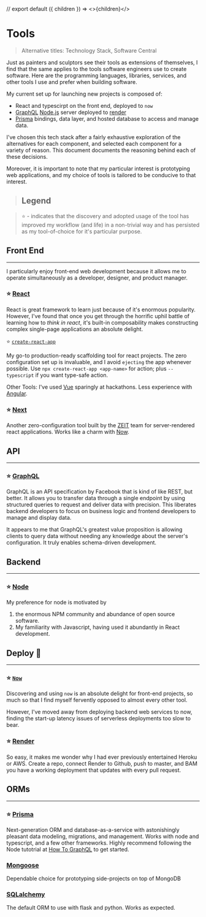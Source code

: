 // export default ({ children }) => <>{children}</>

# Tools

> Alternative titles: Technology Stack, Software Central

Just as painters and sculptors see their tools as extensions of
themselves, I find that the same applies to the tools software engineers
use to create software. Here are the programming languages, libraries,
services, and other tools I use and prefer when building software.

My current set up for launching new projects is composed of:

- React and typescirpt on the front end, deployed to `now`
- [GraphQL](https://graphql.org) [Node.js](https://nodejs.org) server deployed to [render](https://render.com)
- [Prisma](https://prisma.io) bindings, data layer, and hosted database to access and manage data.

I've chosen this tech stack after a fairly exhaustive exploration of the alternatives for each component,
and selected each component for a variety of reason. This document documents the reasoning behind each of
these decisions.

Moreover, it is important to note that my particular interest is
prototyping web applications, and my choice of tools is tailored to be
conducive to that interest.

> ## Legend

> ⭐️ - indicates that the discovery and adopted usage of the tool has improved my workflow (and life) in a non-trivial way and has persisted as my tool-of-choice for it's particular purpose.

## Front End

---

I particularly enjoy front-end web development because it allows me to
operate simultaneously as a developer, designer, and product manager.

### ⭐️ [React](https://reactjs.org)

React is great framework to learn just because of it's enormous
popularity. However, I've found that once you get through the horrific
uphil battle of learning how to <i>think in react</i>, it's built-in
composability makes constructing complex single-page applications an
absolute delight.

⭐️ [<code>create-react-app</code>](https://github.com/facebook/create-react-app)

My go-to production-ready scaffolding tool for react projects. The zero configuration set up is invaluable, and I avoid `ejecting` the app whenever possible.
Use `npx create-react-app <app-name>` for action; plus `--typescript` if you want type-safe action.

Other Tools: I've used [Vue](https://vuejs.org/) sparingly at hackathons.
Less experience with [Angular](https://angular.io/).

### ⭐️ [Next](https://nextjs.org)

Another zero-configuration tool built by the [ZEIT](https://zeit.co) team for server-rendered react applications. Works like a charm with [Now](https://zeit.co/now).

## API

---

### ⭐️ [GraphQL](https://graphql.org)

GraphQL is an API specification by Facebook that is kind of like REST, but better. It allows you to transfer data through a single endpoint by using structured queries to request and deliver data with precision. This liberates backend developers to focus on business logic and frontend developers to manage and display data.

It appears to me that GraphQL's greatest value proposition is allowing clients to query data without needing any knowledge about the server's configuration. It truly enables schema-driven development.

## Backend

---

### ⭐️ [Node](https://nodejs.org)

My preference for node is motivated by

1.  the enormous NPM community and abundance of open source software.
2.  My familiarity with Javascript, having used it abundantly in React development.

## Deploy 🚀

---

### ⭐️ [`Now`](https://zeit.co/now)

Discovering and using `now` is an absolute delight for front-end projects, so much so that I find myself fervently opposed to almost every other tool.

However, I've moved away from deploying backend web services to now, finding the start-up latency issues of serverless deployments too slow to bear.

### ⭐️ [Render](https://render.com)

So easy, it makes me wonder why I had ever previously entertained Heroku or AWS. Create a repo, connect Render to Github, push to master, and BAM you have a working deployment that updates with every pull request.

## ORMs

---

### ⭐️ [Prisma](https://prisma.io)

Next-generation ORM and database-as-a-service with astonishingly pleasant data modeling, migrations, and management. Works with node and typescript, and a few other frameworks. Highly recommend following the Node tutotrial at [How To GraphQL](https://howtographql.com) to get started.

### [Mongoose](https://mongoosejs.org)

Dependable choice for prototyping side-projects on top of MongoDB

### [SQLalchemy](https://www.sqlalchemy.org/)

The default ORM to use with flask and python. Works as expected.
